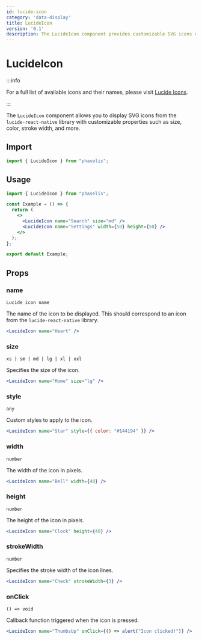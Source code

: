 ```yaml
---
id: lucide-icon
category: 'data-display'
title: LucideIcon
version: '0.1'
description: The LucideIcon component provides customizable SVG icons using the lucide-react-native library.
---
```


# LucideIcon

:::info

For a full list of available icons and their names, please visit [Lucide Icons](https://lucide.dev/icons/).

:::

The `LucideIcon` component allows you to display SVG icons from the `lucide-react-native` library with customizable properties such as size, color, stroke width, and more.

## Import

```js
import { LucideIcon } from "phaselis";
```

## Usage

```jsx
import { LucideIcon } from "phaselis";

const Example = () => {
  return (
    <>
      <LucideIcon name="Search" size="md" />
      <LucideIcon name="Settings" width={50} height={50} />
    </>
  );
};

export default Example;
```

## Props

### name
`Lucide icon name`

The name of the icon to be displayed. This should correspond to an icon from the `lucide-react-native` library.


```jsx
<LucideIcon name="Heart" />
```

### size
` xs | sm | md | lg | xl | xxl `

Specifies the size of the icon.

```jsx
<LucideIcon name="Home" size="lg" />
```

### style
`any`

Custom styles to apply to the icon.


```jsx
<LucideIcon name="Star" style={{ color: "#144194" }} />
```

### width
`number`

The width of the icon in pixels.


```jsx
<LucideIcon name="Bell" width={40} />
```

### height
`number`

The height of the icon in pixels.


```jsx
<LucideIcon name="Clock" height={40} />
```

### strokeWidth
`number`

Specifies the stroke width of the icon lines.


```jsx
<LucideIcon name="Check" strokeWidth={3} />
```

### onClick
`() => void`

Callback function triggered when the icon is pressed.


```jsx
<LucideIcon name="ThumbsUp" onClick={() => alert("Icon clicked!")} />
```